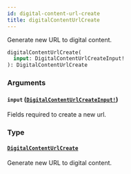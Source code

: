 ```yaml
---
id: digital-content-url-create
title: digitalContentUrlCreate
---
```


Generate new URL to digital content.

```graphql
digitalContentUrlCreate(
  input: DigitalContentUrlCreateInput!
): DigitalContentUrlCreate

```

### Arguments

#### `input` ([`DigitalContentUrlCreateInput!`](/api-reference/inputs/digital-content-url-create-input.mdx))

Fields required to create a new url.

### Type

#### [`DigitalContentUrlCreate`](/api-reference/objects/digital-content-url-create.mdx)

Generate new URL to digital content.
